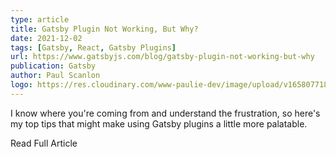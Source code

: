 ```yaml
---
type: article
title: Gatsby Plugin Not Working, But Why?
date: 2021-12-02
tags: [Gatsby, React, Gatsby Plugins]
url: https://www.gatsbyjs.com/blog/gatsby-plugin-not-working-but-why
publication: Gatsby
author: Paul Scanlon
logo: https://res.cloudinary.com/www-paulie-dev/image/upload/v1658077182/paulie.dev/Logos/gatsby-logo_dgbkjm.png
---
```


I know where you're coming from and understand the frustration, so here's my top tips that might make using Gatsby
plugins a little more palatable.

<CtaExternal href='https://www.gatsbyjs.com/blog/gatsby-plugin-not-working-but-why'>Read Full Article</CtaExternal>
